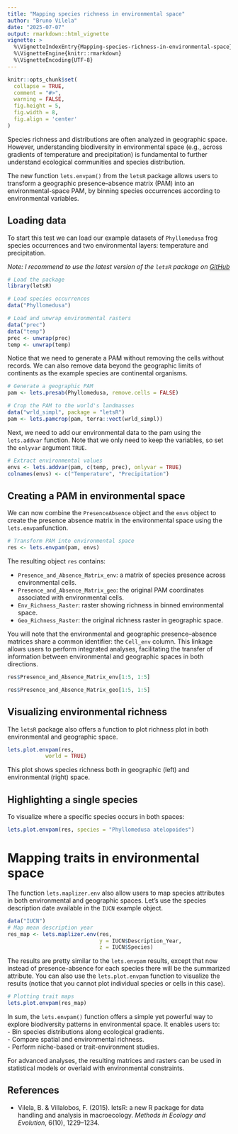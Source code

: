 ```yaml
---
title: "Mapping species richness in environmental space"
author: "Bruno Vilela"
date: "2025-07-07"
output: rmarkdown::html_vignette
vignette: >
  %\VignetteIndexEntry{Mapping-species-richness-in-environmental-space}
  %\VignetteEngine{knitr::rmarkdown}
  %\VignetteEncoding{UTF-8}
---
```


```r
knitr::opts_chunk$set(
  collapse = TRUE,
  comment = "#>",
  warning = FALSE,
  fig.height = 5, 
  fig.width = 8,
  fig.align = 'center'
)
```


Species richness and distributions are often analyzed in geographic space. However, understanding biodiversity in environmental space (e.g., across gradients of temperature and precipitation) is fundamental to further understand ecological communities and species distribution.

The new function `lets.envpam()` from the `letsR` package allows users to transform a geographic presence–absence matrix (PAM) into an environmental-space PAM, by binning species occurrences according to environmental variables.


## Loading data

To start this test we can load our example datasets of `Phyllomedusa` frog species occurrences and two environmental layers: temperature and precipitation.

*Note: I recommend to use the latest version of the `letsR` package on [GitHub](https://github.com/macroecology/letsR)*
```r
# Load the package
library(letsR)

# Load species occurrences
data("Phyllomedusa")

# Load and unwrap environmental rasters
data("prec")
data("temp")
prec <- unwrap(prec)
temp <- unwrap(temp)
```

Notice that we need to generate a PAM without removing the cells without records.
We can also remove data beyond the geographic limits of continents as the example species are continental organisms.
```r
# Generate a geographic PAM
pam <- lets.presab(Phyllomedusa, remove.cells = FALSE)

# Crop the PAM to the world's landmasses
data("wrld_simpl", package = "letsR")
pam <- lets.pamcrop(pam, terra::vect(wrld_simpl))

```

Next, we need to add our environmental data to the pam using the `lets.addvar` function. Note that we only need to keep the variables, so set the `onlyvar` argument `TRUE`.
```r
# Extract environmental values
envs <- lets.addvar(pam, c(temp, prec), onlyvar = TRUE)
colnames(envs) <- c("Temperature", "Precipitation")
```



## Creating a PAM in environmental space

We can now combine the `PresenceAbsence` object and the `envs` object to create the presence absence matrix in the environmental space using the `lets.envpam`function. 
```r
# Transform PAM into environmental space
res <- lets.envpam(pam, envs)
```

The resulting object `res` contains:     

- `Presence_and_Absence_Matrix_env`: a matrix of species presence across environmental cells.     
- `Presence_and_Absence_Matrix_geo`: the original PAM coordinates associated with environmental cells.      
- `Env_Richness_Raster`: raster showing richness in binned environmental space.     
- `Geo_Richness_Raster`: the original richness raster in geographic space.     

You will note that the environmental and geographic presence–absence matrices share a common identifier: the `Cell_env` column. This linkage allows users to perform integrated analyses, facilitating the transfer of information between environmental and geographic spaces in both directions.

```r
res$Presence_and_Absence_Matrix_env[1:5, 1:5]
```


```r
res$Presence_and_Absence_Matrix_geo[1:5, 1:5]
```




## Visualizing environmental richness
The `letsR` package also offers a function to plot richness plot in both environmental and geographic space.
```r
lets.plot.envpam(res,
            world = TRUE)
```

This plot shows species richness both in geographic (left) and environmental (right) space.

## Highlighting a single species

To visualize where a specific species occurs in both spaces:

```r
lets.plot.envpam(res, species = "Phyllomedusa atelopoides")
```


# Mapping traits in environmental space

The function `lets.maplizer.env` also allow users to map species attributes in both environmental and geographic spaces. Let's use the species description date available in the `IUCN` example object. 

```r
data("IUCN")
# Map mean description year
res_map <- lets.maplizer.env(res, 
                             y = IUCN$Description_Year, 
                             z = IUCN$Species)

```

The results are pretty similar to the `lets.envpam` results, except that now instead of presence-absence for each species there will be the summarized attribute. You can also use the `lets.plot.envpam` function to visualize the results (notice that you cannot plot individual species or cells in this case).
```r
# Plotting trait maps
lets.plot.envpam(res_map)
```


In sum, the `lets.envpam()` function offers a simple yet powerful way to explore biodiversity patterns in environmental space. It enables users to:     
- Bin species distributions along ecological gradients.     
- Compare spatial and environmental richness.      
- Perform niche-based or trait-environment studies.      

For advanced analyses, the resulting matrices and rasters can be used in statistical models or overlaid with environmental constraints.

## References

- Vilela, B. & Villalobos, F. (2015). letsR: a new R package for data handling and analysis in macroecology. *Methods in Ecology and Evolution*, 6(10), 1229–1234.
